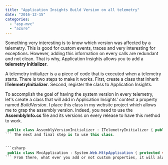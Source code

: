 ```yaml
---
title: "Application Insights Build Version on all telemetry"
date: "2016-12-15"
categories: 
  - "asp-mvc"
  - "azure"
---
```


Something very interesting is to know which version was affected by a telemetry. This is good for custom events, traces and very interesting for exceptions. However, adding this information on every calls are redundant and not clean. That is why, Application Insights allows you to add a **telemetry initializer**.

A telemetry initializer is a a piece of code that is executed when a telemetry starts. There is two steps to make it works. First, create a class that inherit **ITelemetryInitializer**. Second, register the class to Application Insights.

To accomplish the goal of having the system version in every telemetry, let's create a class that will add in Application Insights' context a property named _BuildVersion_. I place this class in my website project which allows me to grap the assembly version. Indeed, you need to use the **AssemblyInfo.cs** file and its versions on every release to have this method to work. 
```csharp
 public class AssemblyVersionInitializer : ITelemetryInitializer { public void Initialize(Microsoft.ApplicationInsights.Channel.ITelemetry telemetry) { telemetry.Context.Properties["BuildVersion"] = this.GetType().Assembly.GetName().Version.ToString(); } } 
``` The next and final step is to use this class.


```csharp
 public class MvcApplication : System.Web.HttpApplication { protected void Application_Start() { TelemetryConfiguration.Active.TelemetryInitializers.Add(new AssemblyVersionInitializer()); } } 
``` From there, what ever you add or not custom properties, it will always have also the **BuildVersion** one. The goal of having this BuildVersion is primary to see difference in your telemetries between version. You can clearly identify if a problem is resolve or is created between version. You can also see if the performance goes worse. However, this only work if you release often since Application Insights retention of the information if very limited with most of the data is restricted to 7 days (or 14 days).
